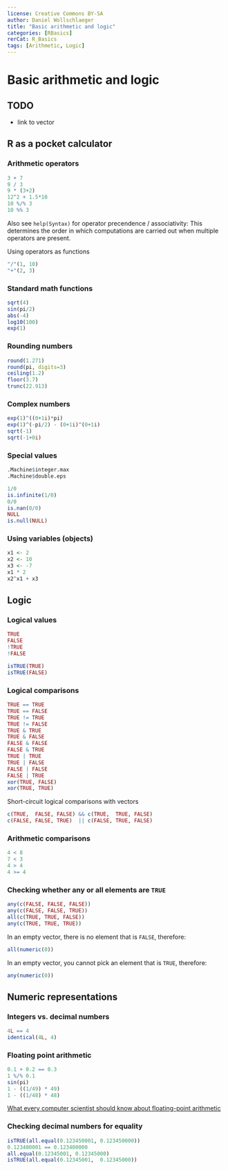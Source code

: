 ---
license: Creative Commons BY-SA
author: Daniel Wollschlaeger
title: "Basic arithmetic and logic"
categories: [RBasics]
rerCat: R_Basics
tags: [Arithmetic, Logic]
---

Basic arithmetic and logic
=========================

TODO
-------------------------

 - link to vector

R as a pocket calculator
-------------------------

### Arithmetic operators

```{r}
3 + 7
9 / 3
9 * (3+2)
12^2 + 1.5*10
10 %/% 3
10 %% 3
```

Also see `help(Syntax)` for operator precendence / associativity: This determines the order in which computations are carried out when multiple operators are present.

Using operators as functions

```{r}
"/"(1, 10)
"+"(2, 3)
```

### Standard math functions

```{r}
sqrt(4)
sin(pi/2)
abs(-4)
log10(100)
exp(1)
```

### Rounding numbers

```{r}
round(1.271)
round(pi, digits=3)
ceiling(1.2)
floor(3.7)
trunc(22.913)
```

### Complex numbers

```{r}
exp(1)^((0+1i)*pi)
exp(1)^(-pi/2) - (0+1i)^(0+1i)
sqrt(-1)
sqrt(-1+0i)
```

### Special values

```{r}
.Machine$integer.max
.Machine$double.eps
```

```{r}
1/0
is.infinite(1/0)
0/0
is.nan(0/0)
NULL
is.null(NULL)
```

### Using variables (objects)

```{r}
x1 <- 2
x2 <- 10
x3 <- -7
x1 * 2
x2^x1 + x3
```

Logic
-------------------------

### Logical values

```{r}
TRUE
FALSE
!TRUE
!FALSE
```

```{r}
isTRUE(TRUE)
isTRUE(FALSE)
```

### Logical comparisons

```{r}
TRUE == TRUE
TRUE == FALSE
TRUE != TRUE
TRUE != FALSE
TRUE & TRUE
TRUE & FALSE
FALSE & FALSE
FALSE & TRUE
TRUE | TRUE
TRUE | FALSE
FALSE | FALSE
FALSE | TRUE
xor(TRUE, FALSE)
xor(TRUE, TRUE)
```

Short-circuit logical comparisons with vectors

```{r}
c(TRUE,  FALSE, FALSE) && c(TRUE,  TRUE, FALSE)
c(FALSE, FALSE, TRUE)  || c(FALSE, TRUE, FALSE)
```

### Arithmetic comparisons

```{r}
4 < 8
7 < 3
4 > 4
4 >= 4
```

### Checking whether any or all elements are `TRUE`

```{r}
any(c(FALSE, FALSE, FALSE))
any(c(FALSE, FALSE, TRUE))
all(c(TRUE, TRUE, FALSE))
any(c(TRUE, TRUE, TRUE))
```

In an empty vector, there is no element that is `FALSE`, therefore:

```{r}
all(numeric(0))
```

In an empty vector, you cannot pick an element that is `TRUE`, therefore:

```{r}
any(numeric(0))
```

Numeric representations
-------------------------

### Integers vs. decimal numbers

```{r}
4L == 4
identical(4L, 4)
```

### Floating point arithmetic

```{r}
0.1 + 0.2 == 0.3
1 %/% 0.1
sin(pi)
1 - ((1/49) * 49)
1 - ((1/48) * 48)
```

[What every computer scientist should know about floating-point arithmetic](http://docs.sun.com/source/806-3568/ncg_goldberg.html)

### Checking decimal numbers for equality

```{r}
isTRUE(all.equal(0.123450001, 0.123450000))
0.123400001 == 0.123400000
all.equal(0.12345001, 0.12345000)
isTRUE(all.equal(0.12345001,  0.12345000))
```
